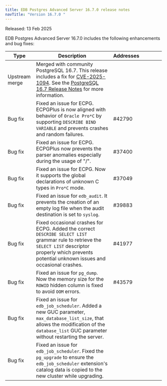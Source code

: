```yaml
---
title: EDB Postgres Advanced Server 16.7.0 release notes
navTitle: "Version 16.7.0 "
---
```


Released: 13 Feb 2025

EDB Postgres Advanced Server 16.7.0  includes the following enhancements and bug fixes:

| Type           | Description                                                                                                                                                                                                                                                      | Addresses&nbsp;&nbsp;&nbsp;&nbsp;&nbsp;&nbsp;&nbsp;&nbsp;&nbsp;&nbsp;&nbsp;&nbsp;&nbsp;&nbsp;&nbsp; |
|----------------|------------------------------------------------------------------------------------------------------------------------------------------------------------------------------------------------------------------------------------------------------------------|-----------------------------------------------------------------------------------------------------|
| Upstream merge | Merged with community PostgreSQL 16.7. This release includes a fix for [CVE-2025-1094](https://www.postgresql.org/support/security/CVE-2025-1094/). See the [PostgreSQL 16.7 Release Notes](https://www.postgresql.org/docs/release/16.7/) for more information. |                                                                                                     |
| Bug&nbsp;fix   | Fixed an issue for ECPG. ECPGPlus is now aligned with behavior of `Oracle Pro*C` by supporting `DESCRIBE BIND VARIABLE` and prevents crashes and random failures.                                                                                                | #42790                                                                                              |
| Bug&nbsp;fix   | Fixed an issue for ECPG. ECPGPlus now prevents the parser anomalies especially during the usage of "/".                                                                                                                                                          | #37400                                                                                              |
| Bug&nbsp;fix   | Fixed an issue for ECPG. Now it supports the global declarations of unknown C types in `Pro*C` mode.                                                                                                                                                             | #37049                                                                                              |
| Bug&nbsp;fix   | Fixed an issue for `edb_audit`. It prevents the creation of an empty log file when the audit destination is set to `syslog`.                                                                                                                                     | #39883                                                                                              |
| Bug&nbsp;fix   | Fixed occasional crashes for ECPG. Added the correct `DESCRIBE SELECT LIST` grammar rule to retrieve the `SELECT LIST` descriptor properly which prevents potential unknown issues and occasional crashes.                                                       | #41977                                                                                              |
| Bug&nbsp;fix   | Fixed an issue for `pg_dump`. Now the memory size for the `ROWID` hidden column is fixed to avoid `OOM` errors.                                                                                                                                                  | #43579                                                                                              |
| Bug&nbsp;fix   | Fixed an issue for `edb_job_scheduler`. Added a new GUC parameter, `max_database_list_size`, that allows the modification of the `database_list` GUC parameter without restarting the server.                                                                    |                                                                                                     |
| Bug&nbsp;fix   | Fixed an issue for `edb_job_scheduler`. Fixed the `pg_upgrade` to ensure the `edb_job_scheduler` extension's catalog data is copied to the new cluster while upgrading.                                                                                          |                                                                                                     |